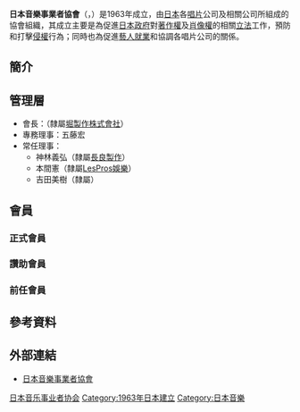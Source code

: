 {{Unreferenced|time=2021-01-25T02:43:18+00:00}}
{{infobox Organization
|name             = 日本音樂事業者協會
|original_name    = {{lang|ja|日本音楽事業者協会}}
|image            = JAME logo.jpg
|size             = 180
|caption          = 日本音樂事業者協會標誌
|abbreviation     = 音事協
|motto            = <!-- 组织宣言 -->
|formation        = 1963年
|founder          = <!-- 创始人 -->
|extinction       = <!-- 解散时间 -->
|type             = [[非政府组织|非政府组织]]
|status           = 协会
|purpose          = 促進著作權與肖像權立法<br />預防及打擊侵權行為<br />協調各唱片公司關係<br />管理藝人就業情況
|headquarter      = {{JPN}}[[東京都|東京都]][[澀谷區|澀谷區]]<br />千驮谷1-26-3
|location         = 日本
|region_served    = 日本
|membership       = 團體成員
|language         = 日語
|leader_title     = 會長
|leader_name      = {{Link-ja|堀義貴|堀義貴}}
|website          = http://www.jame.or.jp/
}}

'''日本音樂事業者協會'''（{{Lang-en|'''Japan Association of Music Enterprises'''}}，{{Lang-ja|'''日本音楽事業者協会'''}}）是1963年成立，由[[日本|日本]]各[[唱片|唱片]]公司及相關公司所組成的協會組織，其成立主要是為促進[[日本政府|日本政府]]對[[著作權|著作權]]及[[肖像權|肖像權]]的相關[[立法|立法]]工作，預防和打擊[[侵權|侵權]]行為；同時也為促進[[藝人|藝人]][[就業|就業]]和協調各唱片公司的關係。

== 簡介 ==

== 管理層 ==
* 會長：{{Link-ja|堀義貴|堀義貴}}（隸屬[[Horipro|堀製作株式會社]]）
* 專務理事：五藤宏
* 常任理事：
** 神林義弘（隸屬[[長良製作|長良製作]]）
** 本間憲（隸屬[[LesPros娛樂|LesPros娛樂]]）
** 吉田美樹（隸屬{{link-ja|渡邊製作|渡辺プロダクション}}）

== 會員 ==
=== 正式會員 ===

=== 讚助會員 ===

=== 前任會員 ===

== 參考資料 ==
{{Reflist}}

== 外部連結 ==
* [http://www.jame.or.jp/ 日本音樂事業者協會] {{Wayback|url=http://www.jame.or.jp/ |date=20111007131712 }}{{ja}}

[[Category:日本音乐事业者协会|]]
[[Category:1963年日本建立|Category:1963年日本建立]]
[[Category:日本音樂|Category:日本音樂]]